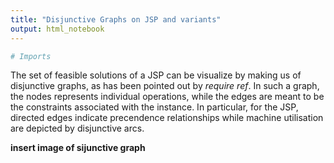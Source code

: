 ```yaml
---
title: "Disjunctive Graphs on JSP and variants"
output: html_notebook
---
```

```r
# Imports

```


The set of feasible solutions of a JSP can be visualize by making us of disjunctive graphs, as has been pointed out by *require ref*. In such a graph, the nodes represents individual operations, while the edges are meant to be the constraints associated with the instance. In particular, for the JSP, directed edges indicate precendence relationships while machine utilisation are depicted by disjunctive arcs.

**insert image of sijunctive graph**



```r
  
```

